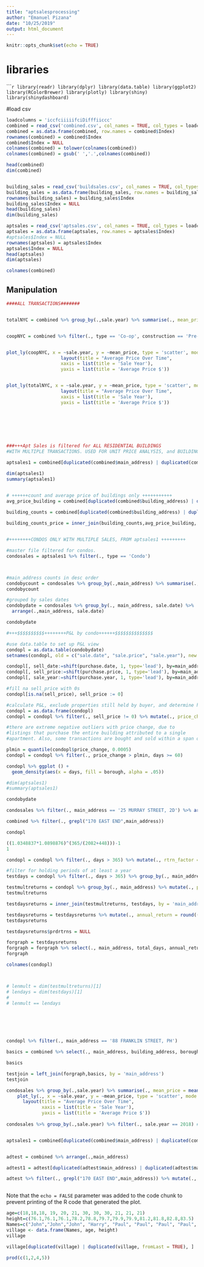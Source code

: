 ```yaml
---
title: "aptsalesprocessing"
author: "Emanuel Pizana"
date: "10/25/2019"
output: html_document
---
```


```r
knitr::opts_chunk$set(echo = TRUE)
```

# libraries

``````r
library(readr)
library(dplyr)
library(data.table)
library(ggplot2)
library(RColorBrewer)
library(plotly)
library(shiny)
library(shinydashboard)
```


#load csv
```r
loadcolumns = 'iccfciiiiifciDifffiiccc'
combined = read_csv('combined.csv', col_names = TRUE, col_types = loadcolumns)
combined = as.data.frame(combined, row.names = combined$Index)
rownames(combined) = combined$Index
combined$Index = NULL
colnames(combined) = tolower(colnames(combined))
colnames(combined) = gsub(' ','.',colnames(combined))

head(combined)
dim(combined)


building_sales = read_csv('buildsales.csv', col_names = TRUE, col_types = loadcolumns)
building_sales = as.data.frame(building_sales, row.names = building_sales$Index)
rownames(building_sales) = building_sales$Index
building_sales$Index = NULL
head(building_sales)
dim(building_sales)

aptsales = read_csv('aptsales.csv', col_names = TRUE, col_types = loadcolumns)
aptsales = as.data.frame(aptsales, row.names = aptsales$Index)
#aptsales$Index = NULL
rownames(aptsales) = aptsales$Index
aptsales$Index = NULL
head(aptsales)
dim(aptsales)

colnames(combined)
```

## Manipulation


```r


####ALL TRANSACTIONS#######


totalNYC = combined %>% group_by(.,sale.year) %>% summarise(., mean_price = mean((sale.price)))


coopNYC = combined %>% filter(., type == 'Co-op', construction == 'Pre-prewar') %>% group_by(.,sale.year) %>% summarise(., mean_price = mean((sale.price)))


plot_ly(coopNYC, x = ~sale.year, y = ~mean_price, type = 'scatter', mode = 'lines') %>% 
                    layout(title = "Average Price Over Time",
                    xaxis = list(title = 'Sale Year'),
                    yaxis = list(title = 'Average Price $'))


plot_ly(totalNYC, x = ~sale.year, y = ~mean_price, type = 'scatter', mode = 'lines') %>% 
                    layout(title = "Average Price Over Time",
                    xaxis = list(title = 'Sale Year'),
                    yaxis = list(title = 'Average Price $'))


 

  


###+++Apt Sales is filtered for ALL RESIDENTIAL BUILDINGS
#WITH MULTIPLE TRANSACTIONS. USED FOR UNIT PRICE ANALYSIS, and BUILDING ANALYSIS, down below!+++###

aptsales1 = combined[duplicated(combined$main_address) | duplicated(combined$main_address, fromLast = TRUE), ] %>% filter(., !is.na(apt_no)) %>% arrange(., main_address, sale.price)

dim(aptsales1)
summary(aptsales1)


# ++++++count and average price of buildings only +++++++++++
avg_price_building = combined[duplicated(combined$building_address) | duplicated(combined$building_address, fromLast = TRUE), ] %>% group_by(.,building_address) %>% summarise(.,avg_price = mean(sale.price)) %>% arrange(., desc(avg_price))
  
building_counts = combined[duplicated(combined$building_address) | duplicated(combined$building_address, fromLast = TRUE), ] %>% group_by(.,building_address) %>% summarise(., num_sold = n()) %>% arrange(., desc(num_sold))

building_counts_price = inner_join(building_counts,avg_price_building, by='building_address') 


#++++++++CONDOS ONLY WITH MULTIPLE SALES, FROM aptsales1 +++++++++

#master file filtered for condos.
condosales = aptsales1 %>% filter(., type == 'Condo')



#main_address counts in desc order
condobycount = condosales %>% group_by(.,main_address) %>% summarise(.,condosalescount = n()) %>% arrange(., desc(condosalescount))
condobycount

#grouped by sales dates
condobydate = condosales %>% group_by(., main_address, sale.date) %>%
  arrange(.,main_address, sale.date)

condobydate

#+++$$$$$$$$$$++++++++P&L by condo++++++$$$$$$$$$$$$$$

#use data.table to set up P&L view 
condopl = as.data.table(condobydate)
setnames(condopl, old = c("sale.date", "sale.price", "sale.year"), new = c('purchase.date',"purchase.price","purchase.year"))

condopl[, sell_date:=shift(purchase.date, 1, type='lead'), by=main_address]
condopl[, sell_price:=shift(purchase.price, 1, type='lead'), by=main_address]
condopl[, sale_year:=shift(purchase.year, 1, type='lead'), by=main_address]

#fill na sell_price with 0s
condopl[is.na(sell_price), sell_price := 0]

#calculate P&L, exclude properties still held by buyer, and determine holding period
condopl = as.data.frame(condopl)
condopl = condopl %>% filter(., sell_price != 0) %>% mutate(., price_change = sell_price - purchase.price, days = as.numeric(sell_date - purchase.date), hldg_return = (price_change/purchase.price))

#there are extreme negative outliers with price change, due to
#listings that purchase the entire building attributed to a single
#apartment. Also, some transactions are bought and sold within a span of zero days or within 60 days. Take these out.

plmin = quantile(condopl$price_change, 0.0005)
condopl = condopl %>% filter(., price_change > plmin, days >= 60)

condopl %>% ggplot () +
  geom_density(aes(x = days, fill = borough, alpha = .05))

#dim(aptsales1)
#summary(aptsales1)

condobydate

condosales %>% filter(., main_address == '25 MURRAY STREET, 2D') %>% arrange(., sale.date)

combined %>% filter(., grepl("170 EAST END",main_address))

condopl

```

```r


((1.0348837*1.0898876)^(365/(2082+448)))-1
1

condopl = condopl %>% filter(., days > 365) %>% mutate(., rtrn_factor = hldg_return + 1) #%>% group_by(., main_address) %>% summarise(.,total_days = sum(days))

#filter for holding periods of at least a year
testdays = condopl %>% filter(., days > 365) %>% group_by(., main_address) %>% summarise(.,total_days = sum(days))

testmultreturns = condopl %>% group_by(., main_address) %>% mutate(., prdrtrns = prod(rtrn_factor)) %>% select(., main_address, prdrtrns) %>% unique()
testmultreturns

testdaysreturns = inner_join(testmultreturns, testdays, by = 'main_address')

testdaysreturns = testdaysreturns %>% mutate(., annual_return = round(((prdrtrns^(365/total_days))-1),3)) %>% arrange(., desc(annual_return))
testdaysreturns

testdaysreturns$prdrtrns = NULL

forgraph = testdaysreturns
forgraph = forgraph %>% select(., main_address, total_days, annual_return)
forgraph

colnames(condopl)



# lenmult = dim(testmultreturns)[1]
# lendays = dim(testdays)[1]
# 
# lenmult == lendays


  



condopl %>% filter(., main_address == '88 FRANKLIN STREET, PH')

basics = combined %>% select(., main_address, building_address, borough, neighborhood, current.age, type, construction, year.built) %>% unique() %>% arrange(., main_address)

basics

testjoin = left_join(forgraph,basics, by = 'main_address')
testjoin

```

```r

condosales %>% group_by(.,sale.year) %>% summarise(., mean_price = mean((sale.price))) %>%
    plot_ly(., x = ~sale.year, y = ~mean_price, type = 'scatter', mode = 'lines') %>% 
      layout(title = "Average Price Over Time",
             xaxis = list(title = 'Sale Year'),
             yaxis = list(title = 'Average Price $'))
 
condosales %>% group_by(.,sale.year) %>% filter(., sale.year == 2018) #summarise(., mean_price = mean((sale.price)))


aptsales1 = combined[duplicated(combined$main_address) | duplicated(combined$main_address, fromLast = TRUE), ] %>% filter(., !is.na(apt_no)) %>% arrange(., main_address, sale.price)


adtest = combined %>% arrange(.,main_address)

adtest1 = adtest[duplicated(adtest$main_address) | duplicated(adtest$main_address, fromLast = TRUE), ]

adtest %>% filter(., grepl("170 EAST END",main_address)) %>% mutate(., x = dense_rank(main_address)) %>%  arrange(., main_address)



```


Note that the `echo = FALSE` parameter was added to the code chunk to prevent printing of the R code that generated the plot.

```r

age=c(18,18,18, 19, 20, 21, 30, 30, 30, 21, 21, 21)
height=c(76.1,76.1,76.1,78.2,78.8,79.7,79.9,79.9,81.2,81.8,82.8,83.5)
Names=c("John","John","John", "Harry", "Paul", "Paul", "Paul", "Paul", "Khan", "Khan", "Sam", "Joe")
village <- data.frame(Names, age, height)
village

village[duplicated(village) | duplicated(village, fromLast = TRUE), ]

prod(c(1,2,4,5))
```